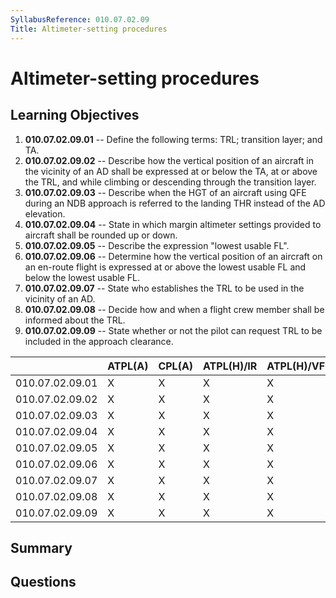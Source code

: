 ```yaml
---
SyllabusReference: 010.07.02.09
Title: Altimeter-setting procedures
---
```


# Altimeter-setting procedures

## Learning Objectives

1. **010.07.02.09.01** -- Define the following terms: TRL; transition layer; and
   TA.
2. **010.07.02.09.02** -- Describe how the vertical position of an aircraft in
   the vicinity of an AD shall be expressed at or below the TA, at or above the
   TRL, and while climbing or descending through the transition layer.
3. **010.07.02.09.03** -- Describe when the HGT of an aircraft using QFE during
   an NDB approach is referred to the landing THR instead of the AD elevation.
4. **010.07.02.09.04** -- State in which margin altimeter settings provided to
   aircraft shall be rounded up or down.
5. **010.07.02.09.05** -- Describe the expression "lowest usable FL".
6. **010.07.02.09.06** -- Determine how the vertical position of an aircraft on
   an en-route flight is expressed at or above the lowest usable FL and below
   the lowest usable FL.
7. **010.07.02.09.07** -- State who establishes the TRL to be used in the
   vicinity of an AD.
8. **010.07.02.09.08** -- Decide how and when a flight crew member shall be
   informed about the TRL.
9. **010.07.02.09.09** -- State whether or not the pilot can request TRL to be
   included in the approach clearance.

|                 | ATPL(A) | CPL(A) | ATPL(H)/IR | ATPL(H)/VFR | CPL(H) | IR  | CBIR(A) |
| --------------- | ------- | ------ | ---------- | ----------- | ------ | --- | ------- |
| 010.07.02.09.01 | X       | X      | X          | X           | X      | X   | X       |
| 010.07.02.09.02 | X       | X      | X          | X           | X      | X   | X       |
| 010.07.02.09.03 | X       | X      | X          | X           | X      | X   | X       |
| 010.07.02.09.04 | X       | X      | X          | X           | X      | X   | X       |
| 010.07.02.09.05 | X       | X      | X          | X           | X      | X   | X       |
| 010.07.02.09.06 | X       | X      | X          | X           | X      | X   | X       |
| 010.07.02.09.07 | X       | X      | X          | X           | X      | X   | X       |
| 010.07.02.09.08 | X       | X      | X          | X           | X      | X   | X       |
| 010.07.02.09.09 | X       | X      | X          | X           | X      | X   | X       |

## Summary

## Questions
